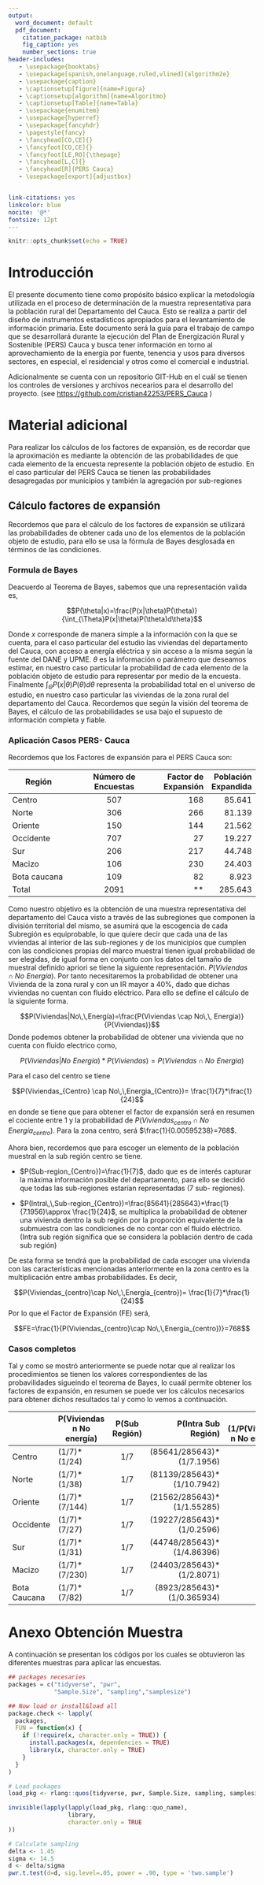 ```yaml
---
output:
  word_document: default
  pdf_document:
    citation_package: natbib
    fig_caption: yes
    number_sections: true
header-includes:
   - \usepackage{booktabs}
   - \usepackage[spanish,onelanguage,ruled,vlined]{algorithm2e}
   - \usepackage{caption}
   - \captionsetup[figure]{name=Figura}
   - \captionsetup[algorithm]{name=Algoritmo}
   - \captionsetup[Table]{name=Tabla}
   - \usepackage{enumitem}
   - \usepackage{hyperref}
   - \usepackage{fancyhdr}
   - \pagestyle{fancy}
   - \fancyhead[CO,CE]{}
   - \fancyfoot[CO,CE]{}
   - \fancyfoot[LE,RO]{\thepage}
   - \fancyhead[L,C]{}
   - \fancyhead[R]{PERS Cauca}
   - \usepackage[export]{adjustbox}


link-citations: yes
linkcolor: blue
nocite: '@*'
fontsize: 12pt
---
```



```r
knitr::opts_chunk$set(echo = TRUE)
```

\begin{center}
\Large{\textbf{Notas Técnicas y Anexos} \\[0.5cm]
Documento Metodológico} 
\end{center} 

\vspace{5cm}
\begin{flushleft}
    \begin{center}
        \sc
        Convenio interadministrativo UPME No. CV-008-202, IPSE No.147-2021, suscrito entre la Unidad de planeación minero energética- UPME; el Instituto de planificación y promoción de soluciones energéticas para las zonas no interconectadas - IPSE y la Universidad del Cauca.
        \end{center}
    \end{flushleft}
\vspace{3cm}




```{=tex}
\begin{center}
	
\includegraphics[width=4.5cm]{ipse.png}\hfill\includegraphics[width=4.5cm]{unicauca.png}\hfill\includegraphics[width=4.5cm]{upme.png}
\end{center}
 

```

\vspace{3cm}

\begin{center}
PERS Cauca \\
Plan de energización Rural Sostenible
\end{center} 

\newpage



#	Introducción

El presente documento tiene como propósito básico explicar la metodología utilizada en el proceso de determinación de la muestra representativa para la población rural del Departamento del Cauca. Esto se realiza a partir del diseño de instrumentos estadísticos apropiados para el levantamiento de información primaria.
Este documento será la guía para el trabajo de campo que se desarrollará durante la ejecución del Plan de Energización Rural y Sostenible (PERS) Cauca y busca tener información en torno al aprovechamiento de la energía por fuente, tenencia y usos para diversos sectores, en especial, el residencial y otros como el comercial e industrial.


Adicionalmente se cuenta con un repositorio GIT-Hub en el cuál se tienen los controles de versiones y archivos necearios para el desarrollo del proyecto. (see <https://github.com/cristian42253/PERS_Cauca> )


# Material adicional

Para realizar los cálculos de los factores de expansión, es de recordar que la aproximación es mediante la obtención de las probabilidades de que cada elemento de la encuesta represente  la población objeto de estudio. En el caso particular del PERS Cauca se tienen las probabilidades desagregadas por municipios y también la agregación por sub-regiones

## Cálculo factores de expansión

Recordemos que para el cálculo de los factores de expansión se utilizará las probabilidades de obtener cada uno de los elementos de la población objeto de estudio, para ello se usa la fórmula de Bayes desglosada en términos de las condiciones.

### Formula de Bayes

Deacuerdo al Teorema de Bayes, sabemos que una representación valida es,

$$P(\theta|x)=\frac{P(x|\theta)P(\theta)}{\int_{\Theta}P(x|\theta)P(\theta)d\theta}$$

Donde $x$ corresponde de manera simple a la información con la que se cuenta, para el caso particular del estudio las viviendas del departamento del Cauca, con acceso a energía eléctrica y sin acceso a la misma según la fuente del DANE y UPME. $\theta$ es la información o parámetro que deseamos estimar, en nuestro caso particular la probabilidad de cada elemento de la población objeto de estudio para representar por medio de la encuesta. Finalmente $\int_{\Theta}P(x|\theta)P(\theta)d\theta$ representa la probabilidad total en el universo de estudio, en nuestro caso particular las viviendas de la zona rural del departamento del Cauca. Recordemos que según la visión del teorema de Bayes, el cálculo de las probabilidades se usa bajo el supuesto de información completa y fiable.


### Aplicación Casos PERS- Cauca

Recordemos que los Factores de expansión para el PERS Cauca son:

|Región|	Número de Encuestas|	Factor de Expansión|	Población Expandida|
|----------|:-------------:|------:|------:|
|Centro    | 507| 168| 	 85.641| 
|Norte     | 306| 266| 	 81.139| 
|Oriente   | 150| 144| 	 21.562| 
|Occidente | 707|	 27| 	 19.227| 
|Sur|	206|	 217| 	 44.748| 
|Macizo|	106|	 230| 	 24.403| 
|Bota caucana|	109|	 82| 	 8.923|
|Total|	2091|	 ** | 	 285.643| 

Como nuestro objetivo es la obtención de una muestra representativa del departamento del Cauca visto a través de las subregiones que componen la división territorial del mismo, se asumirá que la escogencia de cada Subregión es equiprobable, lo que quiere decir que cada una de las viviendas al interior de las sub-regiones y de los municipios que cumplen con las condiciones propias del marco muestral tienen igual probabilidad de ser elegidas,  de igual forma en conjunto con los datos del tamaño de muestral definido apriori se tiene la siguiente representación. $P(Viviendas \cap No\,\,Energía)$. Por tanto necesitaremos la probabilidad de obtener una Vivienda de la zona rural  y con un IR mayor a 40\%, dado que dichas viviendas no cuentan con fluido eléctrico. Para ello se define el cálculo de la siguiente forma.

$$P(Viviendas|No\,\,Energía)=\frac{P(Viviendas \cap No\,\, Energia)}{P(Viviendas)}$$
Donde podemos obtener la probabilidad de obtener una vivienda que no cuenta con fluido electrico como,

$$P(Viviendas|No\,\,Energía)*P(Viviendas)=P(Viviendas \cap No\,\,Energia)$$

Para el caso del centro se tiene 

$$P(Viviendas_{Centro} \cap No\,\,Energia_{Centro})= \frac{1}{7}*\frac{1}{24}$$
en donde se tiene que para obtener el factor de expansión será en resumen el cociente entre 1 y la probabilidad de $P(Viviendas_{centro}\cap No\,\,Energía_{centro})$. Para la zona centro, será $\frac{1}{0.00595238}=768$.

Ahora bien, recordemos que para escoger un elemento de la población muestral en la sub región centro se tiene.
 
* $P(Sub-region_{Centro})=\frac{1}{7}$, dado que es de interés capturar la máxima información posible del departamento, para ello se decidió que todas las sub-regiones estarían representadas (7 sub- regiones).

* $P(Intra\,\,Sub-region_{Centro})=\frac{85641}{285643}*\frac{1}{7.1956}\approx \frac{1}{24}$,  se multiplica la probabilidad de obtener una vivienda dentro la sub región por la proporción equivalente de la submuestra con las condiciones de no contar con el fluido eléctrico. (Intra sub región significa que se considera la población dentro de cada sub región) 

De esta forma se tendrá que la probabilidad de cada escoger una vivienda con las características mencionadas anteriormente en la zona centro es la multiplicación entre ambas probabilidades. Es decir,

$$P(Viviendas_{centro}\cap No\,\,Energía_{centro})= \frac{1}{7}*\frac{1}{24}$$
Por lo que el Factor de Expansión (FE) será,

$$FE=\frac{1}{P(Viviendas_{centro}\cap No\,\,Energía_{centro})}=768$$

### Casos completos

Tal y como se mostró anteriormente se puede notar que al realizar los procedimientos se tienen los valores correspondientes de las probavilidades sigueindo el teorema de Bayes, lo cuaál permite obtener los factores de expansión, en resumen se puede ver los cálculos necesarios para obtener dichos resultados tal y como lo vemos a continuación.




| |P(Viviendas n No energía)|	P(Sub Región)|	P(Intra Sub Región)	|FE= (1/P(Viviendas n No energía))|
|---------- |----------|:-------------:|------:|------:|
|Centro|	(1/7)*(1/24)|	 1/7	|(85641/285643)*(1/7.1956)|	168|
|Norte|	(1/7)*(1/38)|	1/7	| (81139/285643)*(1/10.7942)|	266|
|Oriente|	(1/7)*(7/144)|	1/7|	(21562/285643)*(1/1.55285)|	144|
|Occidente|	(1/7)*(7/27)|	1/7|	(19227/285643)*(1/0.2596)|	27|
|Sur|	(1/7)*(1/31)|	1/7	|(44748/285643)*(1/4.86396)	| 217|
|Macizo|	(1/7)*(7/230)	|1/7|	(24403/285643)*(1/2.8071)|	230|
|Bota Caucana|	(1/7)*(7/82)|	1/7|	(8923/285643)*(1/0.365934)|	82|

# Anexo Obtención Muestra

A continuación se presentan los códigos por los cuales se obtuvieron las diferentes muestras para aplicar las encuestas.

```r
## packages necesaries
packages = c("tidyverse", "pwr",
             "Sample.Size", "sampling","samplesize")

## Now load or install&load all
package.check <- lapply(
  packages,
  FUN = function(x) {
    if (!require(x, character.only = TRUE)) {
      install.packages(x, dependencies = TRUE)
      library(x, character.only = TRUE)
    }
  }
)

# Load packages
load_pkg <- rlang::quos(tidyverse, pwr, Sample.Size, sampling, samplesize)

invisible(lapply(lapply(load_pkg, rlang::quo_name),
                 library,
                 character.only = TRUE
))

# Calculate sampling
delta <- 1.45
sigma <- 14.5
d <- delta/sigma
pwr.t.test(d=d, sig.level=.05, power = .90, type = 'two.sample')
```




